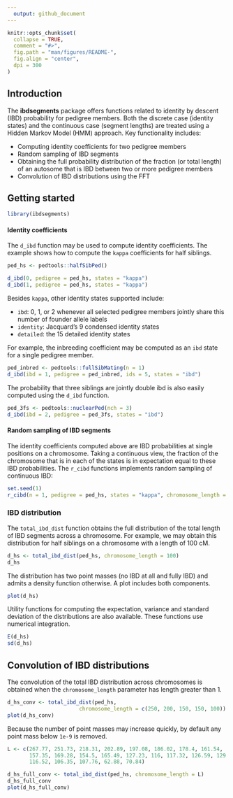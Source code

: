 ```yaml
---
  output: github_document
---
```


<!-- README.md is generated from README.Rmd. Please edit that file -->

```r
knitr::opts_chunk$set(
  collapse = TRUE,
  comment = "#>",
  fig.path = "man/figures/README-",
  fig.align = "center",
  dpi = 300
)
```

## Introduction

The **ibdsegments** package offers functions related to identity by descent (IBD) probability for pedigree members. Both the discrete case (identity states) and the continuous case (segment lengths) are treated using a Hidden Markov Model (HMM) approach. Key functionality includes:

-   Computing identity coefficients for two pedigree members
-   Random sampling of IBD segments
-   Obtaining the full probability distribution of the fraction (or total length) of an autosome that is IBD between two or more pedigree members
-   Convolution of IBD distributions using the FFT

## Getting started
```r
library(ibdsegments)
```

#### Identity coefficients
The `d_ibd` function may be used to compute identity coefficients. The example shows how to compute the `kappa` coefficients for half siblings.

```r
ped_hs <- pedtools::halfSibPed()

d_ibd(0, pedigree = ped_hs, states = "kappa")
d_ibd(1, pedigree = ped_hs, states = "kappa")
```

Besides `kappa`, other identity states supported include:

* `ibd`: 0, 1, or 2 whenever all selected pedigree members jointly share this number of founder allele labels
* `identity`: Jacquard's 9 condensed identity states 
* `detailed`: the 15 detailed identity states

For example, the inbreeding coefficient may be computed as an `ibd` state for a single pedigree member.
```r
ped_inbred <- pedtools::fullSibMating(n = 1)
d_ibd(ibd = 1, pedigree = ped_inbred, ids = 5, states = "ibd")
```
The probability that three siblings are jointly double ibd is also easily computed using the `d_ibd` function.
```r
ped_3fs <- pedtools::nuclearPed(nch = 3)
d_ibd(ibd = 2, pedigree = ped_3fs, states = "ibd")
```

#### Random sampling of IBD segments

The identity coefficients computed above are IBD probabilities at single positions on a chromosome. Taking a continuous view, the fraction of the chromosome that is in each of the states is in expectation equal to these IBD probabilities. The `r_cibd` functions implements random sampling of continuous IBD:

```r
set.seed(1)
r_cibd(n = 1, pedigree = ped_hs, states = "kappa", chromosome_length = 100)
```

### IBD distribution
The `total_ibd_dist` function obtains the full distribution of the total length of IBD segments across a chromosome. For example, we may obtain this distribution for half siblings on a chromosome with a length of 100 cM.
```r
d_hs <- total_ibd_dist(ped_hs, chromosome_length = 100)
d_hs
```
The distribution has two point masses (no IBD at all and fully IBD) and admits a density function otherwise. A plot includes both components.
```r
plot(d_hs)
```
Utility functions for computing the expectation, variance and standard deviation of the distributions are also available. These functions use numerical integration.
```r
E(d_hs)
sd(d_hs)
```

## Convolution of IBD distributions

The convolution of the total IBD distribution across chromosomes is obtained when the `chromosome_length` parameter has length greater than 1.

```r
d_hs_conv <- total_ibd_dist(ped_hs, 
                       chromosome_length = c(250, 200, 150, 150, 100))
plot(d_hs_conv)
```

Because the number of point masses may increase quickly, by default any point mass below `1e-9` is removed.

```r
L <- c(267.77, 251.73, 218.31, 202.89, 197.08, 186.02, 178.4, 161.54, 
       157.35, 169.28, 154.5, 165.49, 127.23, 116, 117.32, 126.59, 129.53, 
       116.52, 106.35, 107.76, 62.88, 70.84)

d_hs_full_conv <- total_ibd_dist(ped_hs, chromosome_length = L)
d_hs_full_conv
plot(d_hs_full_conv)
```
